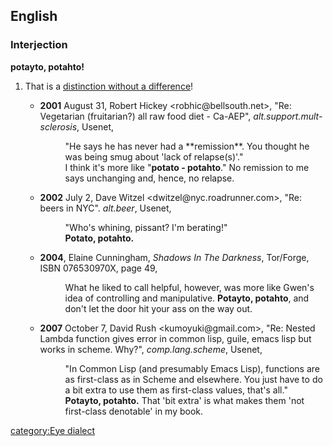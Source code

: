 ==English==
===Interjection===
'''potayto, potahto!'''
#{{informal}} That is a [[distinction without a difference]]!
#*'''2001''' August 31, Robert Hickey <robhic@bellsouth.net>, "Re: Vegetarian (fruitarian?) all raw food diet - Ca-AEP", ''alt.support.mult-sclerosis'', Usenet,
#*:"He says he has never had a **remission**. You thought he was being smug about 'lack of relapse(s)'."
#*:I think it's more like "'''potato - potahto'''." No remission to me says unchanging and, hence, no relapse.
#*'''2002''' July 2, Dave Witzel <dwitzel@nyc.roadrunner.com>, "Re: beers in NYC". ''alt.beer'', Usenet,
#*:"Who's whining, pissant? I'm berating!"
#*:'''Potato, potahto.'''
#*'''2004''', Elaine Cunningham, ''Shadows In The Darkness'', Tor/Forge, ISBN 076530970X, page 49,
#*:What he liked to call helpful, however, was more like Gwen's idea of controlling and manipulative. '''Potayto, potahto''', and don't let the door hit your ass on the way out.
#*'''2007''' October 7, David Rush <kumoyuki@gmail.com>, "Re: Nested Lambda function gives error in common lisp, guile, emacs lisp but works in scheme. Why?", ''comp.lang.scheme'', Usenet,
#*:"In Common Lisp (and presumably Emacs Lisp), functions are as first-class as in Scheme and elsewhere. You just have to do a bit extra to use them as first-class values, that's all."
#*:'''Potayto, potahto.''' That 'bit extra' is what makes them 'not first-class denotable' in my book.

[[category:Eye dialect]]